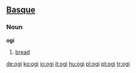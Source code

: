 ==[[Basque]]==

===Noun===
'''ogi'''

# [[bread]]

[[de:ogi]]
[[ko:ogi]]
[[io:ogi]]
[[it:ogi]]
[[hu:ogi]]
[[pl:ogi]]
[[pt:ogi]]
[[tr:ogi]]